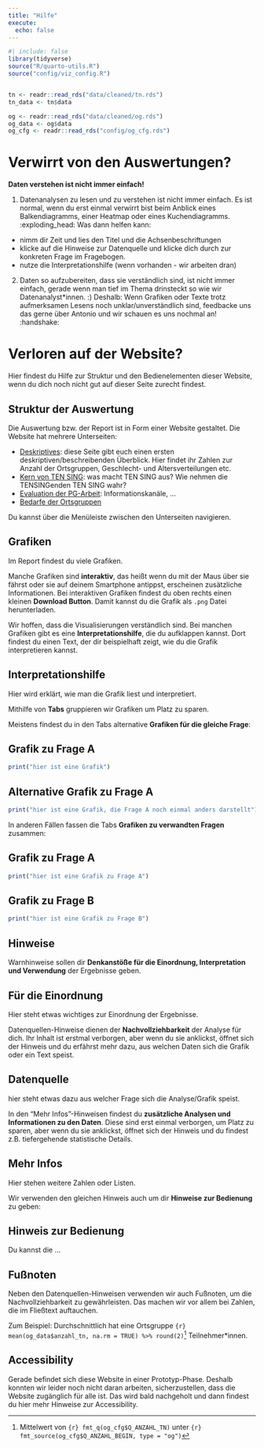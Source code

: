 ```yaml
---
title: "Hilfe"
execute:
  echo: false
---
```


```r
#| include: false
library(tidyverse)
source("R/quarto-utils.R")
source("config/viz_config.R")


tn <- readr::read_rds("data/cleaned/tn.rds")
tn_data <- tn$data

og <- readr::read_rds("data/cleaned/og.rds")
og_data <- og$data
og_cfg <- readr::read_rds("config/og_cfg.rds")

```


# Verwirrt von den Auswertungen?

**Daten verstehen ist nicht immer einfach!**

1. Datenanalysen zu lesen und zu verstehen ist nicht immer einfach. Es ist normal, wenn du erst einmal verwirrt bist beim Anblick eines Balkendiagramms, einer Heatmap oder eines Kuchendiagramms. :exploding_head: Was dann helfen kann:

- nimm dir Zeit und lies den Titel und die Achsenbeschriftungen 
- klicke auf die Hinweise zur Datenquelle und klicke dich durch zur konkreten Frage im Fragebogen.  
- nutze die Interpretationshilfe (wenn vorhanden - wir arbeiten dran)

2. Daten so aufzubereiten, dass sie verständlich sind, ist nicht immer einfach, gerade wenn man tief im Thema drinsteckt so wie wir Datenanalyst*innen. :) 
Deshalb: Wenn Grafiken oder Texte trotz aufmerksamen Lesens noch unklar/unverständlich sind, feedbacke uns das gerne über Antonio und wir schauen es uns nochmal an! :handshake:


# Verloren auf der Website?

Hier findest du Hilfe zur Struktur und den Bedienelementen dieser Website, wenn du dich noch nicht gut auf dieser Seite zurecht findest.

 
## Struktur der Auswertung
Die Auswertung bzw. der Report ist in Form einer Website gestaltet. Die Website hat mehrere Unterseiten:

- [Deskriptives](/deskriptiv.html): diese Seite gibt euch einen ersten deskriptiven/beschreibenden Überblick. Hier findet ihr Zahlen zur Anzahl der Ortsgruppen, Geschlecht- und Altersverteilungen etc.
- [Kern von TEN SING](kern.html): was macht TEN SING aus? Wie nehmen die TENSINGenden TEN SING wahr? 
- [Evaluation der PG-Arbeit](evaluation-pg.html): Informationskanäle, ...
- [Bedarfe der Ortsgruppen](bedarfe.html) 

Du kannst über die Menüleiste zwischen den Unterseiten navigieren. 

## Grafiken

Im Report findest du viele Grafiken. 

Manche Grafiken sind **interaktiv**, das heißt wenn du mit der Maus über sie fährst oder sie auf deinem Smartphone antippst, erscheinen zusätzliche Informationen. Bei interaktiven Grafiken findest du oben rechts einen kleinen **Download Button**. Damit kannst du die Grafik als `.png` Datei herunterladen.

Wir hoffen, dass die Visualisierungen verständlich sind. Bei manchen Grafiken gibt es eine **Interpretationshilfe**, die du aufklappen kannst. Dort findest du einen Text, der dir beispielhaft zeigt, wie du die Grafik interpretieren kannst.

::: {.callout-tip collapse="true"} 
## Interpretationshilfe

Hier wird erklärt, wie man die Grafik liest und interpretiert. 
::: 

Mithilfe von **Tabs** gruppieren wir Grafiken um Platz zu sparen. 

Meistens findest du in den Tabs alternative **Grafiken für die gleiche Frage**:

::: {.panel-tabset}

## Grafik zu Frage A
```r
print("hier ist eine Grafik")
```

## Alternative Grafik zu Frage A
```r
print("hier ist eine Grafik, die Frage A noch einmal anders darstellt")
```

::: 

In anderen Fällen fassen die Tabs **Grafiken zu verwandten Fragen** zusammen: 

::: {.panel-tabset}

## Grafik zu Frage A
```r
print("hier ist eine Grafik zu Frage A")
```

## Grafik zu Frage B
```r
print("hier ist eine Grafik zu Frage B")
```

::: 




## Hinweise

Warnhinweise sollen dir **Denkanstöße für die Einordnung, Interpretation und Verwendung** der Ergebnisse geben. 

::: {.callout-warning} 

## Für die Einordnung

Hier steht etwas wichtiges zur Einordnung der Ergebnisse.

:::


Datenquellen-Hinweise dienen der **Nachvollziehbarkeit** der Analyse für dich. Ihr Inhalt ist erstmal verborgen, aber wenn du sie anklickst, öffnet sich der Hinweis und du erfährst mehr dazu, aus welchen Daten sich die Grafik oder ein Text speist. 

::: {.callout-note collapse="true"} 

## Datenquelle

hier steht etwas dazu aus welcher Frage sich die Analyse/Grafik speist.

:::

In den "Mehr Infos"-Hinweisen findest du **zusätzliche Analysen und Informationen zu den Daten**. Diese sind erst einmal verborgen, um Platz zu sparen, aber wenn du sie anklickst, öffnet sich der Hinweis und du findest z.B. tiefergehende statistische Details. 


::: {.callout-tip collapse="true"} 

## Mehr Infos

Hier stehen weitere Zahlen oder Listen. 

:::

Wir verwenden den gleichen Hinweis auch um dir **Hinweise zur Bedienung** zu geben:

::: {.callout-tip} 

## Hinweis zur Bedienung

Du kannst die ...

:::


## Fußnoten

Neben den Datenquellen-Hinweisen verwenden wir auch Fußnoten, um die Nachvollziehbarkeit zu gewährleisten. Das machen wir vor allem bei Zahlen, die im Fließtext auftauchen.

Zum Beispiel: Durchschnittlich hat eine Ortsgruppe `{r} mean(og_data$anzahl_tn, na.rm = TRUE) %>% round(2)`^[Mittelwert von `{r} fmt_q(og_cfg$Q_ANZAHL_TN)` unter `{r} fmt_source(og_cfg$Q_ANZAHL_BEGIN, type = "og")`] Teilnehmer*innen. 


## Accessibility

Gerade befindet sich diese Website in einer Prototyp-Phase. Deshalb konnten wir leider noch nicht daran arbeiten, sicherzustellen, dass die Website zugänglich für alle ist. Das wird bald nachgeholt und dann findest du hier mehr Hinweise zur Accessibility. 
 


